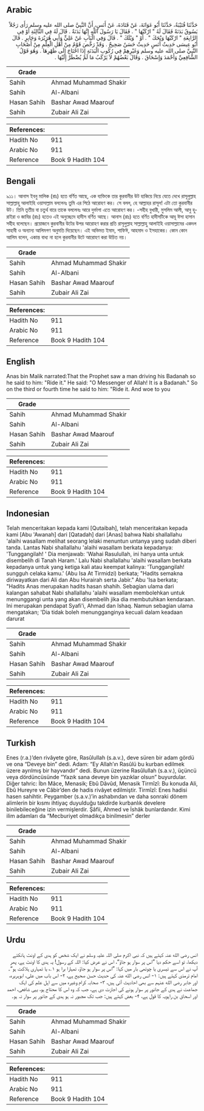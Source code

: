 ## Arabic


<div dir="rtl" lang="ar" style={{fontSize:'larger',backgroundColor:'#f8f9fa',padding:20}}>
حَدَّثَنَا قُتَيْبَةُ، حَدَّثَنَا أَبُو عَوَانَةَ، عَنْ قَتَادَةَ، عَنْ أَنَسٍ، أَنَّ النَّبِيَّ صلى الله عليه وسلم رَأَى رَجُلاً يَسُوقُ بَدَنَةً فَقَالَ لَهُ ‏"‏ ارْكَبْهَا ‏"‏ ‏.‏ فَقَالَ يَا رَسُولَ اللَّهِ إِنَّهَا بَدَنَةٌ ‏.‏ قَالَ لَهُ فِي الثَّالِثَةِ أَوْ فِي الرَّابِعَةِ ‏"‏ ارْكَبْهَا وَيْحَكَ ‏"‏ ‏.‏ أَوْ ‏"‏ وَيْلَكَ ‏"‏ ‏.‏ قَالَ وَفِي الْبَابِ عَنْ عَلِيٍّ وَأَبِي هُرَيْرَةَ وَجَابِرٍ ‏.‏ قَالَ أَبُو عِيسَى حَدِيثُ أَنَسٍ حَدِيثٌ حَسَنٌ صَحِيحٌ ‏.‏ وَقَدْ رَخَّصَ قَوْمٌ مِنْ أَهْلِ الْعِلْمِ مِنْ أَصْحَابِ النَّبِيِّ صلى الله عليه وسلم وَغَيْرِهِمْ فِي رُكُوبِ الْبَدَنَةِ إِذَا احْتَاجَ إِلَى ظَهْرِهَا ‏.‏ وَهُوَ قَوْلُ الشَّافِعِيِّ وَأَحْمَدَ وَإِسْحَاقَ ‏.‏ وَقَالَ بَعْضُهُمْ لاَ يَرْكَبُ مَا لَمْ يُضْطَرَّ إِلَيْهَا ‏.‏
</div>
<div style={{backgroundColor:'#f8f9fa',padding:20, marginBottom: 10}}><table> <thead> <tr> <th>Grade</th> <th></th> </tr> </thead> <tbody> <tr><td>Sahih</td><td>Ahmad Muhammad Shakir</td></tr><tr><td>Sahih</td><td>Al-Albani</td></tr><tr><td>Hasan Sahih</td><td>Bashar Awad Maarouf</td></tr><tr><td>Sahih</td><td>Zubair Ali Zai</td></tr></tbody></table><table> <thead> <tr> <th>References:</th> <th></th> </tr> </thead> <tbody><tr><td>Hadith No</td><td>911</td></tr><tr><td>Arabic No</td><td>911</td></tr><tr><td>Reference</td><td>Book 9 Hadith 104</td></tr></tbody></table></div>

## Bengali


<div dir="ltr" lang="bn" style={{fontSize:'larger',backgroundColor:'#f8f9fa',padding:20}}>
৯১১। আনাস ইবনু মালিক (রাঃ) হতে বর্ণিত আছে, এক ব্যক্তিকে তার কুরবানীর উট হাকিয়ে নিয়ে যেতে দেখে রাসূলুল্লাহ সাল্লাল্লাহু আলাইহি ওয়াসাল্লাম বললেনঃ তুমি এর পিঠে আরোহণ কর। সে বলল, হে আল্লাহর রাসূল! এটা তো কুরবানীর উট। তিনি তৃতীয় বা চতুর্থ বারে তাকে বললেনঃ আরে দুর্ভাগা এতে আরোহণ কর। -সহীহ বুখারী, মুসলিম আলী, আবু হুরাইরা ও জাবির (রাঃ) হতেও এই অনুচ্ছেদে হাদীস বর্ণিত আছে। আনাস (রাঃ) হতে বর্ণিত হাদীসটিকে আবূ ঈসা হাসান সহীহ বলেছেন। প্রয়োজনে কুরবানীর উটের উপর আরোহণ করার প্রতি রাসূলুল্লাহ সাল্লাল্লাহু আলাইহি ওয়াসাল্লামের একদল সাহাবী ও অন্যান্য আলিমগণ অনুমতি দিয়েছেন। এই অভিমত ইমাম, শাফিঈ, আহমাদ ও ইসহাকের। কোন কোন আলিম বলেন, একান্ত বাধ্য না হলে কুরবানীর উটে আরোহণ করা উচিত নয়।
</div>
<div style={{backgroundColor:'#f8f9fa',padding:20, marginBottom: 10}}><table> <thead> <tr> <th>Grade</th> <th></th> </tr> </thead> <tbody> <tr><td>Sahih</td><td>Ahmad Muhammad Shakir</td></tr><tr><td>Sahih</td><td>Al-Albani</td></tr><tr><td>Hasan Sahih</td><td>Bashar Awad Maarouf</td></tr><tr><td>Sahih</td><td>Zubair Ali Zai</td></tr></tbody></table><table> <thead> <tr> <th>References:</th> <th></th> </tr> </thead> <tbody><tr><td>Hadith No</td><td>911</td></tr><tr><td>Arabic No</td><td>911</td></tr><tr><td>Reference</td><td>Book 9 Hadith 104</td></tr></tbody></table></div>

## English


<div dir="ltr" lang="en" style={{fontSize:'larger',backgroundColor:'#f8f9fa',padding:20}}>
Anas bin Malik narrated:That the Prophet saw a man driving his Badanah so he said to him: "Ride it." He said: "O Messenger of Allah! It is a Badanah." So on the third or fourth time he said to him: "Ride it. And woe to you
</div>
<div style={{backgroundColor:'#f8f9fa',padding:20, marginBottom: 10}}><table> <thead> <tr> <th>Grade</th> <th></th> </tr> </thead> <tbody> <tr><td>Sahih</td><td>Ahmad Muhammad Shakir</td></tr><tr><td>Sahih</td><td>Al-Albani</td></tr><tr><td>Hasan Sahih</td><td>Bashar Awad Maarouf</td></tr><tr><td>Sahih</td><td>Zubair Ali Zai</td></tr></tbody></table><table> <thead> <tr> <th>References:</th> <th></th> </tr> </thead> <tbody><tr><td>Hadith No</td><td>911</td></tr><tr><td>Arabic No</td><td>911</td></tr><tr><td>Reference</td><td>Book 9 Hadith 104</td></tr></tbody></table></div>

## Indonesian


<div dir="ltr" lang="id" style={{fontSize:'larger',backgroundColor:'#f8f9fa',padding:20}}>
Telah menceritakan kepada kami [Qutaibah], telah menceritakan kepada kami [Abu 'Awanah] dari [Qatadah] dari [Anas] bahwa Nabi shallallahu 'alaihi wasallam melihat seorang lelaki menuntun untanya yang sudah diberi tanda. Lantas Nabi shallallahu 'alaihi wasallam berkata kepadanya: 'Tunggangilah! ' Dia menjawab: 'Wahai Rasulullah, ini hanya unta untuk disembelih di Tanah Haram.' Lalu Nabi shallallahu 'alaihi wasallam berkata kepadanya untuk yang ketiga kali atau keempat kalinya: 'Tunggangilah! sungguh celaka kamu.' (Abu Isa At Tirmidzi) berkata; "Hadits semakna diriwayatkan dari Ali dan Abu Hurairah serta Jabir." Abu 'Isa berkata; "Hadits Anas merupakan hadits hasan shahih. Sebagian ulama dari kalangan sahabat Nabi shallallahu 'alaihi wasallam membolehkan untuk menunggangi unta yang akan disembelih jika dia membutuhkan kendaraan. Ini merupakan pendapat Syafi'i, Ahmad dan Ishaq. Namun sebagian ulama mengatakan; 'Dia tidak boleh menungganginya kecuali dalam keadaan darurat
</div>
<div style={{backgroundColor:'#f8f9fa',padding:20, marginBottom: 10}}><table> <thead> <tr> <th>Grade</th> <th></th> </tr> </thead> <tbody> <tr><td>Sahih</td><td>Ahmad Muhammad Shakir</td></tr><tr><td>Sahih</td><td>Al-Albani</td></tr><tr><td>Hasan Sahih</td><td>Bashar Awad Maarouf</td></tr><tr><td>Sahih</td><td>Zubair Ali Zai</td></tr></tbody></table><table> <thead> <tr> <th>References:</th> <th></th> </tr> </thead> <tbody><tr><td>Hadith No</td><td>911</td></tr><tr><td>Arabic No</td><td>911</td></tr><tr><td>Reference</td><td>Book 9 Hadith 104</td></tr></tbody></table></div>

## Turkish


<div dir="ltr" lang="tr" style={{fontSize:'larger',backgroundColor:'#f8f9fa',padding:20}}>
Enes (r.a.)’den rivâyete göre, Rasûlullah (s.a.v.), deve süren bir adam gördü ve ona “Deveye bin” dedi. Adam: “Ey Allah’ın Rasûlü bu kurban edilmek üzere ayrılmış bir hayvandır” dedi. Bunun üzerine Rasûlullah (s.a.v.), üçüncü veya dördüncüsünde “Yazık sana deveye bin yazıklar olsun” buyurdular. Diğer tahric: İbn Mâce, Menasik; Ebû Dâvûd, Menasik Tirmîzî: Bu konuda Ali, Ebû Hureyre ve Câbir’den de hadis rivâyet edilmiştir. Tirmîzî: Enes hadisi hasen sahihtir. Peygamber (s.a.v.)’in ashabından ve daha sonraki dönem alimlerin bir kısmı ihtiyaç duyulduğu takdirde kurbanlık develere binilebileceğine izin vermişlerdir. Şâfii, Ahmed ve İshâk bunlardandır. Kimi ilim adamları da “Mecburiyet olmadıkça binilmesin” derler
</div>
<div style={{backgroundColor:'#f8f9fa',padding:20, marginBottom: 10}}><table> <thead> <tr> <th>Grade</th> <th></th> </tr> </thead> <tbody> <tr><td>Sahih</td><td>Ahmad Muhammad Shakir</td></tr><tr><td>Sahih</td><td>Al-Albani</td></tr><tr><td>Hasan Sahih</td><td>Bashar Awad Maarouf</td></tr><tr><td>Sahih</td><td>Zubair Ali Zai</td></tr></tbody></table><table> <thead> <tr> <th>References:</th> <th></th> </tr> </thead> <tbody><tr><td>Hadith No</td><td>911</td></tr><tr><td>Arabic No</td><td>911</td></tr><tr><td>Reference</td><td>Book 9 Hadith 104</td></tr></tbody></table></div>

## Urdu


<div dir="rtl" lang="ur" style={{fontSize:'larger',backgroundColor:'#f8f9fa',padding:20}}>
انس رضی الله عنہ کہتے ہیں کہ نبی اکرم صلی اللہ علیہ وسلم نے ایک شخص کو ہدی کے اونٹ ہانکتے دیکھا، تو اسے حکم دیا ”اس پر سوار ہو جاؤ“، اس نے عرض کیا: اللہ کے رسول! یہ ہدی کا اونٹ ہے، پھر آپ نے اس سے تیسری یا چوتھی بار میں کہا: ”اس پر سوار ہو جاؤ، تمہارا برا ہو ۱؎ یا تمہاری ہلاکت ہو“۔ امام ترمذی کہتے ہیں: ۱- انس رضی الله عنہ کی حدیث حسن صحیح ہے، ۲- اس باب میں علی، ابوہریرہ، اور جابر رضی الله عنہم سے بھی احادیث آئی ہیں، ۳- صحابہ کرام وغیرہ میں سے اہل علم کی ایک جماعت نے ہدی کے جانور پر سوار ہونے کی اجازت دی ہے، جب کہ وہ اس کا محتاج ہو، یہی شافعی، احمد اور اسحاق بن راہویہ کا قول ہے، ۴- بعض کہتے ہیں: جب تک مجبور نہ ہو ہدی کے جانور پر سوار نہ ہو۔
</div>
<div style={{backgroundColor:'#f8f9fa',padding:20, marginBottom: 10}}><table> <thead> <tr> <th>Grade</th> <th></th> </tr> </thead> <tbody> <tr><td>Sahih</td><td>Ahmad Muhammad Shakir</td></tr><tr><td>Sahih</td><td>Al-Albani</td></tr><tr><td>Hasan Sahih</td><td>Bashar Awad Maarouf</td></tr><tr><td>Sahih</td><td>Zubair Ali Zai</td></tr></tbody></table><table> <thead> <tr> <th>References:</th> <th></th> </tr> </thead> <tbody><tr><td>Hadith No</td><td>911</td></tr><tr><td>Arabic No</td><td>911</td></tr><tr><td>Reference</td><td>Book 9 Hadith 104</td></tr></tbody></table></div>